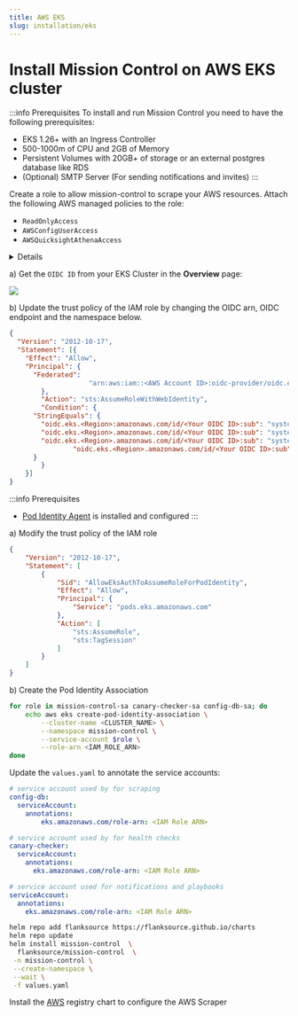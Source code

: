 ```yaml
---
title: AWS EKS
slug: installation/eks
---
```




# Install Mission Control on AWS EKS cluster

:::info Prerequisites
To install and run Mission Control you need to have the following prerequisites:

- EKS 1.26+ with an Ingress Controller
- 500-1000m of CPU and 2GB of Memory
- Persistent Volumes with 20GB+ of storage or an external postgres database like RDS
- (Optional) SMTP Server (For sending notifications and invites)
:::




<Step step={1} name="Create an IAM Role">

Create a role to allow mission-control to scrape your AWS resources. Attach the following AWS managed policies to the role:

- `ReadOnlyAccess`
- `AWSConfigUserAccess`
- `AWSQuicksightAthenaAccess`

<details summary="Create new IAM Policy (Alternative)">
<div>
```json title="iam-policy.json"
{
	"Version": "2012-10-17",
	"Statement": [
		{
			"Sid": "mission-control-config-role",
			"Effect": "Allow",
			"Action": [
				"acm:Describe*",
				"acm:Get*",
				"acm:List*",
				"cloudtrail:LookupEvents",
				"config:BatchGetAggregateResourceConfig",
				"config:BatchGetResourceConfig",
				"config:Describe*",
				"config:Get*",
				"config:List*",
				"config:SelectAggregateResourceConfig",
				"config:SelectResourceConfig",
				"ec2:Describe*",
				"ecr:Describe*",
				"eks:Describe*",
				"eks:ListClusters",
				"elasticfilesystem:Describe*",
				"elasticloadbalancing:Describe*",
				"guardduty:Describe*",
				"guardduty:Get*",
				"guardduty:List*",
				"iam:GetAccountName",
				"iam:GetAccountSummary",
				"iam:GetGroup",
				"iam:GetGroupPolicy",
				"iam:GetInstanceProfile",
				"iam:GetLoginProfile",
				"iam:GetPolicy",
				"iam:GetRole",
				"iam:GetRolePolicy",
				"iam:GetUser",
				"iam:List*",
				"lambda:List*",
				"rds:Describe*",
				"sts:GetCallerIdentity"
				"trustedadvisor:Describe*",
				"trustedadvisor:DownloadRisk",
				"trustedadvisor:Get*",
				"trustedadvisor:List*",
			],
			"Resource": "*"
		}
	]
}
```
</div>
</details>

</Step>
<Tabs>

<TabItem label="IAM Roles for Service Accounts" value="IRSA">

<Step step={2} name="Add a trust relationship">

a) Get the `OIDC ID` from your EKS Cluster in the **Overview** page:

![](/img/eks-oidc.png)

b) Update the trust policy of the IAM role by changing the OIDC arn, OIDC endpoint and the namespace below.
```json
{
  "Version": "2012-10-17",
  "Statement": [{
    "Effect": "Allow",
    "Principal": {
      "Federated":
					"arn:aws:iam::<AWS Account ID>:oidc-provider/oidc.eks.us-east-1.amazonaws.com/id/<Your OIDC ID>"
		},
		"Action": "sts:AssumeRoleWithWebIdentity",
		"Condition": {
      "StringEquals": {
        "oidc.eks.<Region>:amazonaws.com/id/<Your OIDC ID>:sub": "system:serviceaccount:mission-control:config-db-sa",
        "oidc.eks.<Region>.amazonaws.com/id/<Your OIDC ID>:sub": "system:serviceaccount:mission-control:mission-control-sa",
        "oidc.eks.<Region>.amazonaws.com/id/<Your OIDC ID>:sub": "system:serviceaccount:mission-control:canary-checker-sa",
				"oidc.eks.<Region>.amazonaws.com/id/<Your OIDC ID>:sub": "sts.amazonaws.com",
      }
		}
	}]
}
```
</Step>

</TabItem>


<TabItem label="Pod Identity" value="pod">

:::info Prerequisites
- [Pod Identity Agent](https://docs.aws.amazon.com/eks/latest/userguide/pod-id-agent-setup.html) is installed and configured
:::

<Step step={2} name="Add a trust relationship">

 a) Modify the trust policy of the IAM role
```json
{
    "Version": "2012-10-17",
    "Statement": [
        {
            "Sid": "AllowEksAuthToAssumeRoleForPodIdentity",
            "Effect": "Allow",
            "Principal": {
                "Service": "pods.eks.amazonaws.com"
            },
            "Action": [
                "sts:AssumeRole",
                "sts:TagSession"
            ]
        }
    ]
}
```

b) Create the Pod Identity Association

```bash
for role in mission-control-sa canary-checker-sa config-db-sa; do
	echo aws eks create-pod-identity-association \
		--cluster-name <CLUSTER_NAME> \
		--namespace mission-control \
		--service-account $role \
		--role-arn <IAM_ROLE_ARN>
done
```
</Step>

</TabItem>


</Tabs>



<Step step={3} name="Associate the role with Mission Control">

Update the `values.yaml` to annotate the service accounts:

```yaml title="values.yaml"
# service account used by for scraping
config-db:
  serviceAccount:
    annotations:
	    eks.amazonaws.com/role-arn: <IAM Role ARN>

# service account used by for health checks
canary-checker:
  serviceAccount:
    annotations:
      eks.amazonaws.com/role-arn: <IAM Role ARN>

# service account used for notifications and playbooks
serviceAccount:
  annotations:
    eks.amazonaws.com/role-arn: <IAM Role ARN>
```
</Step>

<Step step={4} name="Install Mission Control with Helm">

```bash
helm repo add flanksource https://flanksource.github.io/charts
helm repo update
helm install mission-control  \
  flanksource/mission-control  \
 -n mission-control \
 --create-namespace \
 --wait \
 -f values.yaml
```

</Step>


<Step step={5} name="Next Steps">

Install the [AWS](/registry/aws) registry chart to configure the AWS Scraper
</Step>
